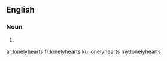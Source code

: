 ==English==

===Noun===
{{head|en}}

# {{plural of|lonelyheart}}

[[ar:lonelyhearts]]
[[fr:lonelyhearts]]
[[ku:lonelyhearts]]
[[my:lonelyhearts]]